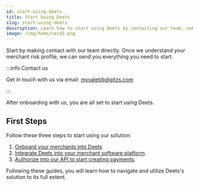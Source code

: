 ```yaml
---
id: start-using-deets
title: Start Using Deets
slug: start-using-deets
description: Learn how to start using Deets by contacting our team, onboarding merchants, integrating with your platform, and authorizing our API to create payments.
image: /img/home/card2.png
---
```


Start by making contact with our team directly. Once we understand your merchant risk profile, we can send you everything you need to start. 

:::info Contact us

Get in touch with us via email: [myvalet@digitzs.com](mailto:myvalet@digitzs.com)

:::

After onboarding with us, you are all set to start using Deets. 

## First Steps

Follow these three steps to start using our solution:

1. [Onboard your merchants into Deets](/getting-started/onboard-merchants)
2. [Integrate Deets into your merchant software platform](/integration/overview).
3. [Authorize into our API to start creating payments](/integration/create-a-payment).

Following these guides, you will learn how to navigate and utilize Deets's solution to its full extent.